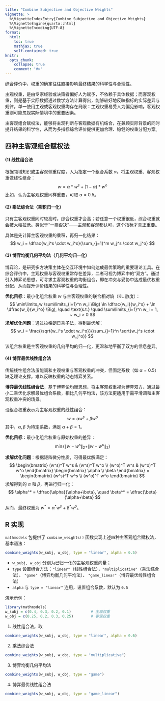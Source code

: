 ```yaml
---
title: "Combine Subjective and Objective Weights"
vignette: >
  %\VignetteIndexEntry{Combine Subjective and Objective Weights}
  %\VignetteEngine{quarto::html}
  %\VignetteEncoding{UTF-8}
format:
  html:
    toc: true
    mathjax: true
    self-contained: true
knitr:
  opts_chunk:
    collapse: true
    comment: '#>'
---
```


综合评价中，权重的确定往往直接影响最终结果的科学性与合理性。

主观权重，是由专家经验或决策者偏好人为赋予，不依赖于具体数据；而客观权重，则是基于实际数据通过数学方法计算得出，能够较好地反映指标的实际差异与规律。单一使用主观或客观权重均存在局限：主观权重易受人为偏见影响，客观权重则可能忽视实际情境中的重要因素。

主客观组合赋权法，能够将主观判断与客观数据有机结合，在兼顾实际背景的同时提升结果的科学性，从而为多指标综合评价提供更加合理、稳健的权重分配方案。

## 四种主客观组合赋权法

#### (1) 线性组合法

根据领域知识或主客观侧重程度，人为指定一个组合系数 $\alpha$，将主观权重、客观权重做线性组合：
$$
w = \alpha * w^s + (1 - \alpha) * w^o
$$
比如，认为主客观权重同样重要，可取 $\alpha = 0.5$。

#### (2) 乘法综合法（乘积归一化）

只有主客观权重同时较高时，综合权重才会高；若任意一个权重很低，综合权重就会被大幅拉低。类似于“一票否决”——主观和客观都认可，这个指标才真正重要。

具体是先计算主客观权重的乘积，再归一化结果：
$$
w_i = \dfrac{w_i^s \cdot w_i^o}{\sum_{j=1}^m w_j^s \cdot w_j^o}
$$

#### (3) 博弈均衡几何平均法（几何平均归一化）

博弈论，是研究多方决策主体在交互环境中如何达成最优策略的重要理论工具。在综合评价中，主观权重与客观权重常存在差异，二者可视为博弈中的“双方”。通过引入博弈论思想，可寻求主客观权重的均衡组合，即在冲突与妥协中达成最优权重分配，从而提升评价结果的科学性与合理性。

**优化目标**：最小化组合权重 $w$ 与主客观权重的联合相对熵（KL 散度）：
$$
\min\limits_w \sum\limits_{i=1}^n w_i \Big( \ln \dfrac{w_i}{w_i^s} + \ln \dfrac{w_i}{w_i^o} \Big), \quad \text{s.t.} \quad \sum\limits_{i=1}^n w_i = 1, ~ w_i > 0
$$
**求解优化问题**：通过拉格朗日乘子法，得到最优解：
$$
w_i = \frac{\sqrt{w_i^s \cdot w_i^o}}{\sum_{j=1}^n \sqrt{w_j^s \cdot w_j^o}}
$$

该组合权重是主客观权重的几何平均的归一化，更温和地平衡了双方的信息差异。

#### (4) 博弈最优线性组合法

传统线性组合法虽能调和主观权重与客观权重的冲突，但固定系数（如 $\alpha = 0.5$）缺乏理论支撑，难以反映权重的动态博弈关系。  

**博弈最优线性组合法**，基于博弈论均衡思想，将主客观权重视为博弈双方，通过最小二乘优化求解最优组合系数，相比几何平均法，该方法更适用于需平滑调和主客观权重冲突的场景。 

设组合权重表示为主客观权重的线性组合：
$$
w = \alpha w^s + \beta w^o
$$
其中，$\alpha,\beta$ 为待定系数，满足 $\alpha + \beta = 1$。

**优化目标**：最小化组合权重与原始权重的差异：
$$
\min \big( \|w - w^s\|_2 + \|w - w^o\|_2 \big)
$$

**求解优化问题**：根据矩阵微分性质，可得最优解满足：
$$
\begin{bmatrix} (w^s)^T w^s & (w^s)^T w^o \\ (w^o)^T w^s & (w^o)^T w^o \end{bmatrix} \begin{bmatrix} \alpha \\ \beta \end{bmatrix} = \begin{bmatrix} (w^s)^T w^s \\ (w^o)^T w^o \end{bmatrix}
$$
求解得到的 $\alpha$ 和 $\beta$，再进行归一化：
$$
\alpha^* = \dfrac{\alpha}{\alpha+\beta}, \quad \beta^* = \dfrac{\beta}{\alpha+\beta}
$$

从而，最终权重为 $w^*=\alpha^*w^s+\beta^*w^o$。

## R 实现

`mathmodels` 包提供了 `combine_weights()` 函数实现上述四种主客观组合赋权法，基本语法：

```r
combine_weights(w_subj, w_obj, type = "linear", alpha = 0.5)
```

- `w_subj, w_obj` 分别为已归一化的主客观权重向量；
- `type` 设置组合方法：`"linear"`（线性组合法），`"multiplicative"`（乘法综合法）、 `"game"`（博弈均衡几何平均法）、 `"game_linear"`（博弈最优线性组合法）
- `alpha` 与 `type = "linear"` 连用，设置组合系数，默认为 `0.5`

演示示例：

```r
library(mathmodels)
w_subj = c(0.4, 0.3, 0.2, 0.1)         # 主观权重
w_obj = c(0.25, 0.2, 0.3, 0.25)        # 客观权重
```

(1) 线性组合法，取 

```r
combine_weights(w_subj, w_obj, type = "linear", alpha = 0.6)
```


(2) 乘法综合法

```r
combine_weights(w_subj, w_obj, type = "multiplicative")
```


(3) 博弈均衡几何平均法

```r
combine_weights(w_subj, w_obj, type = "game")
```


(4) 博弈最优线性组合法

```r
combine_weights(w_subj, w_obj, type = "game_linear")
```

